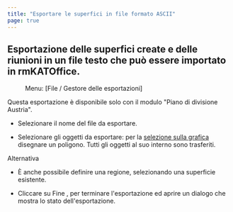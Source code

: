 ```yaml
---
title: "Esportare le superfici in file formato ASCII"
page: true
---
```

## Esportazione delle superfici create e delle riunioni in un file testo che pu&#242; essere importato in rmKATOffice.
 <Menu> Menu: [File / Gestore delle esportazioni] </Menu> 

<Warning>
Questa esportazione &#232; disponibile solo con il modulo &quot;Piano di divisione Austria&quot;. 
</Warning>



- Selezionare il nome del file da esportare.

- Selezionare gli oggetti da esportare: per la 
[selezione sulla grafica](../grafik/selektionvondaten)
 disegnare un poligono. Tutti gli oggetti al suo interno sono trasferiti.



Alternativa


- &#200; anche possibile definire una regione, selezionando una superficie esistente.





- Cliccare su <Border>Fine</Border> , per terminare l&#39;esportazione ed aprire un dialogo che mostra lo stato dell&#39;esportazione.




